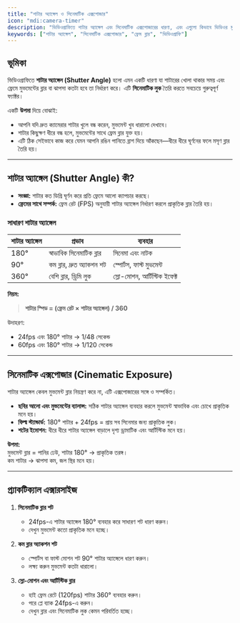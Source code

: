 ```yaml
---
title: "শাটার অ্যাঙ্গেল ও সিনেমাটিক এক্সপোজার"
icon: "mdi:camera-timer"
description: "ভিডিওগ্রাফিতে শাটার অ্যাঙ্গেল এবং সিনেমাটিক এক্সপোজারের ধারণা, এবং এগুলো কিভাবে ভিডিওর মুভমেন্ট ও লুক প্রভাবিত করে।"
keywords: ["শাটার অ্যাঙ্গেল", "সিনেমাটিক এক্সপোজার", "ফ্রেম ব্লার", "ভিডিওগ্রাফি"]
---
```


## ভূমিকা

ভিডিওগ্রাফিতে **শাটার অ্যাঙ্গেল (Shutter Angle)** হলো এমন একটি ধারণা যা শাটারের খোলা থাকার সময় এবং ফ্রেমে মুভমেন্টের ব্লার বা ঝাপসা কতটা হবে তা নির্ধারণ করে। এটি **সিনেমাটিক লুক** তৈরি করতে সবচেয়ে গুরুত্বপূর্ণ ফ্যাক্টর।  

একটি **উপমা** দিয়ে বোঝাই:  
- আপনি যদি দ্রুত ক্যামেরার শাটার খুলে বন্ধ করেন, মুভমেন্ট খুব ধারালো দেখাবে।  
- শাটার কিছুক্ষণ ধীরে বন্ধ হলে, মুভমেন্টের সাথে ফ্রেম ব্লার যুক্ত হয়।  
- এটি ঠিক সেইভাবে কাজ করে যেমন আপনি রঙিন পানিতে ব্রাশ দিয়ে আঁকছেন—ধীরে ধীরে ঘূর্ণনের ফলে মসৃণ ব্লার তৈরি হয়।  

---

## শাটার অ্যাঙ্গেল (Shutter Angle) কী?

- **সংজ্ঞা:** শাটার কত ডিগ্রি ঘূর্ণন করে প্রতি ফ্রেমে আলো ক্যাপচার করছে।  
- **ফ্রেমের সাথে সম্পর্ক:** ফ্রেম রেট (FPS) অনুযায়ী শাটার অ্যাঙ্গেল নির্ধারণ করলে প্রাকৃতিক ব্লার তৈরি হয়।  

### সাধারণ শাটার অ্যাঙ্গেল
| শাটার অ্যাঙ্গেল | প্রভাব | ব্যবহার |
|----------------|--------|--------|
| 180° | স্বাভাবিক সিনেমাটিক ব্লার | সিনেমা এবং নাটক |
| 90° | কম ব্লার, দ্রুত অ্যাকশন শট | স্পোর্টস, ফাস্ট মুভমেন্ট |
| 360° | বেশি ব্লার, ড্রিমি লুক | স্লো-মোশন, আর্টিস্টিক ইফেক্ট |

**নিয়ম:**  
> **শাটার স্পিড = (ফ্রেম রেট × শাটার অ্যাঙ্গেল) / 360**  

উদাহরণ:  
- 24fps এবং 180° শাটার → 1/48 সেকেন্ড  
- 60fps এবং 180° শাটার → 1/120 সেকেন্ড  

---

## সিনেমাটিক এক্সপোজার (Cinematic Exposure)

শাটার অ্যাঙ্গেল কেবল মুভমেন্ট ব্লার নিয়ন্ত্রণ করে না, এটি এক্সপোজারের সঙ্গে ও সম্পর্কিত।  

- **ছবির আলো এবং মুভমেন্টের ব্যালান্স:** সঠিক শাটার অ্যাঙ্গেল ব্যবহার করলে মুভমেন্ট স্বাভাবিক এবং চোখে প্রাকৃতিক মনে হয়।  
- **ফিল্ম স্ট্যান্ডার্ড:** 180° শাটার + 24fps = প্রায় সব সিনেমার জন্য প্রাকৃতিক লুক।  
- **শটের ইমোশন:** ধীরে ধীরে শাটার অ্যাঙ্গেল বাড়ালে দৃশ্য ড্রামাটিক এবং আর্টিস্টিক মনে হয়।  

**উপমা:**  
মুভমেন্ট ব্লার = পানির ঢেউ, শাটার 180° → প্রাকৃতিক তরঙ্গ।  
কম শাটার → ঝাপসা কম, জল স্থির মনে হয়।  

---

## প্র্যাকটিক্যাল এক্সারসাইজ

1. **সিনেমাটিক ব্লার শট**
   - 24fps-এ শাটার অ্যাঙ্গেল 180° ব্যবহার করে সাধারণ শট ধারণ করুন।  
   - দেখুন মুভমেন্ট কতো প্রাকৃতিক মনে হচ্ছে।  

2. **কম ব্লার অ্যাকশন শট**
   - স্পোর্টস বা ফাস্ট মোশন শট 90° শাটার অ্যাঙ্গেলে ধারণ করুন।  
   - লক্ষ্য করুন মুভমেন্ট কতটা ধারালো।  

3. **স্লো-মোশন এবং আর্টিস্টিক ব্লার**
   - হাই ফ্রেম রেটে (120fps) শাটার 360° ব্যবহার করুন।  
   - পরে প্লে ব্যাক 24fps-এ করুন।  
   - দেখুন ব্লার এবং সিনেমাটিক লুক কেমন পরিবর্তিত হচ্ছে।  